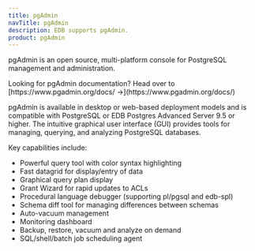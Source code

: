 ```yaml
---
title: pgAdmin
navTitle: pgAdmin
description: EDB supports pgAdmin.
product: pgAdmin
---
```


pgAdmin is an open source, multi-platform console for PostgreSQL management and administration.

<Attention>
    Looking for pgAdmin documentation? Head over to [https://www.pgadmin.org/docs/ &rarr;](https://www.pgadmin.org/docs/)
</Attention>

pgAdmin is available in desktop or web-based deployment models and is compatible with PostgreSQL or EDB Postgres Advanced Server 9.5 or higher. The intuitive  graphical user interface (GUI) provides tools for managing, querying, and analyzing PostgreSQL databases. 

Key capabilities include:

- Powerful query tool with color syntax highlighting
- Fast datagrid for display/entry of data
- Graphical query plan display
- Grant Wizard for rapid updates to ACLs
- Procedural language debugger (supporting pl/pgsql and edb-spl)
- Schema diff tool for managing differences between schemas
- Auto-vacuum management
- Monitoring dashboard
- Backup, restore, vacuum and analyze on demand
- SQL/shell/batch job scheduling agent

